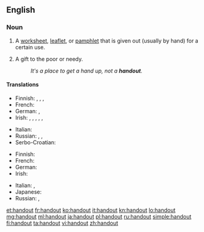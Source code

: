 {{also|hand out}}
==English==

===Noun===
{{en-noun}}

# A [[worksheet]], [[leaflet]], or [[pamphlet]] that is given out (usually by hand) for a certain use.
# {{senseid|en|a gift to the poor or needy}}A gift to the poor or needy.
#: ''It's a place to get a hand up, not a '''handout'''.''

====Translations====
{{trans-top|a worksheet, leaflet or pamphlet given out for a certain use}}
* Finnish: {{t+|fi|tiedote}}, {{t-|fi|mainoslehtinen}}, {{t-|fi|moniste}}, {{t-|fi|moniste}}
* French: {{t+|fr|polycopié|m}}
* German: {{t+|de|Flugblatt|n}},  {{t+|de|Zettel|m}}
* Irish: {{t+|ga|bileog|f}}, {{t-|ga|bileog eolais|f}}, {{t-|ga|bileoigín|m}}, {{t-|ga|dáileán|m}}, {{t-|ga|glacán bileog|m}}, {{t-|ga|bileog faisnéise|f}}
{{trans-mid}}
* Italian: {{t+|it|volantino|m}}
* Russian: {{t-|ru|раздаточный материал|m|tr=razdátočnyj materiál}}, {{t-|ru|хэндаут|m|tr=xendáut}} {{qualifier|colloquial}},  {{t+|ru|памфлет|m|tr=pamflét}}
* Serbo-Croatian: {{t-|sh|uručak|m}}
{{trans-bottom}}

{{trans-top|a gift to the poor or needy}}
* Finnish: {{t+|fi|almu}}
* French: {{t+|fr|aumône|f}}
* German: {{t+|de|Almosen|n}}
* Irish: {{t-|ga|síneadh láimhe|m}}
{{trans-mid}}
* Italian: {{t+|it|donazione|f}}, {{t-|it|regalia|f}}
* Japanese: {{t-|ja|施し物|sc=Jpan|tr=hodokoshimono}}
* Russian: {{t+|ru|милостыня|f|tr=mílostynja}},  {{t+|ru|подаяние|n|tr=podajánije}}
{{trans-bottom}}

[[et:handout]]
[[fr:handout]]
[[ko:handout]]
[[it:handout]]
[[kn:handout]]
[[lo:handout]]
[[mg:handout]]
[[ml:handout]]
[[ja:handout]]
[[pl:handout]]
[[ru:handout]]
[[simple:handout]]
[[fi:handout]]
[[ta:handout]]
[[vi:handout]]
[[zh:handout]]